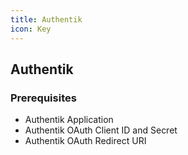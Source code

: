 ```yaml
---
title: Authentik
icon: Key
---
```


## Authentik

### Prerequisites

- Authentik Application
- Authentik OAuth Client ID and Secret
- Authentik OAuth Redirect URI
